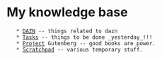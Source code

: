 = My knowledge base =
    * [[DAZN]] -- things related to dazn
    * [[Tasks]] -- things to be done _yesterday_!!!
    * [[Project]] Gutenberg -- good books are power.
    * [[Scratchpad]] -- various temporary stuff.
